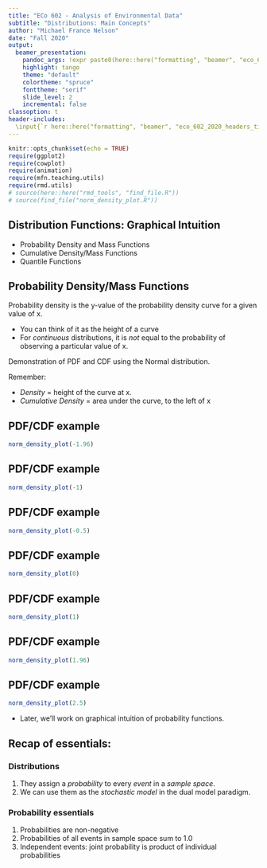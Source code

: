 ```yaml
---
title: "ECo 602 - Analysis of Environmental Data"
subtitle: "Distributions: Main Concepts"
author: "Michael France Nelson"
date: "Fall 2020"
output:
  beamer_presentation:
    pandoc_args: !expr paste0(here::here("formatting", "beamer", "eco_602_2020_beamer.yaml"))
    highlight: tango
    theme: "default"
    colortheme: "spruce"
    fonttheme: "serif"
    slide_level: 2
    incremental: false
classoption: t
header-includes:
  \input{`r here::here("formatting", "beamer", "eco_602_2020_headers_tikz.tex")`}
---
```


```r
knitr::opts_chunk$set(echo = TRUE)
require(ggplot2)
require(cowplot)
require(animation)
require(mfn.teaching.utils)
require(rmd.utils)
# source(here::here("rmd_tools", "find_file.R"))
# source(find_file("norm_density_plot.R"))

```




## Distribution Functions: Graphical Intuition

- Probability Density and Mass Functions
- Cumulative Density/Mass Functions
- Quantile Functions



## Probability Density/Mass Functions

Probability density is the y-value of the probability density curve for a given value of x.

- You can think of it as the height of a curve
- For *continuous* distributions, it is *not* equal to the probability of observing a particular value of x.







Demonstration of PDF and CDF using the Normal distribution.

Remember:

- *Density* = height of the curve at x.
- *Cumulative Density* = area under the curve, to the left of x



## PDF/CDF example

```r
norm_density_plot(-1.96)
```


## PDF/CDF example

```r
norm_density_plot(-1)
```


## PDF/CDF example

```r
norm_density_plot(-0.5)
```

## PDF/CDF example

```r
norm_density_plot(0)
```

## PDF/CDF example

```r
norm_density_plot(1)
```

## PDF/CDF example

```r
norm_density_plot(1.96)
```

## PDF/CDF example

```r
norm_density_plot(2.5)
```



- Later, we'll work on graphical intuition of probability functions.




## Recap of essentials:

### Distributions

1. They assign a *probability* to every *event* in a *sample space*.
1. We can use them as the *stochastic model* in the dual model paradigm.

### Probability essentials

1. Probabilities are non-negative
1. Probabilities of all events in sample space sum to 1.0
1. Independent events: joint probability is product of individual probabilities
